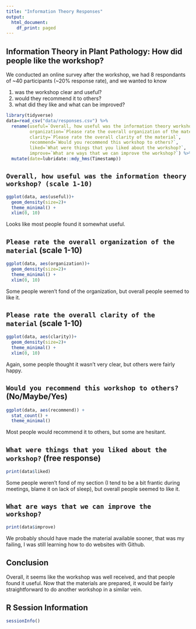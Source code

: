 ---
title: "Information Theory Responses"
output:
  html_document:
    df_print: paged
---

## Information Theory in Plant Pathology: How did people like the workshop?

We conducted an online survey after the workshop, we had 8 respondants of ~40 participants (~20% response rate), and we wanted to know

1) was the workshop clear and useful?
2) would they recommend it to others?
3) what did they like and what can be improved?

```{r}
library(tidyverse)
data=read_csv("data/responses.csv") %>%
  rename(useful=`Overall, how useful was the information theory workshop?`,
         organization=`Please rate the overall organization of the material`,
         clarity=`Please rate the overall clarity of the material`,
         recommend=`Would you recommend this workshop to others?`,
         liked=`What were things that you liked about the workshop?`,
         improve=`What are ways that we can improve the workshop?`) %>%
  mutate(date=lubridate::mdy_hms(Timestamp)) 

```

## `Overall, how useful was the information theory workshop? (scale 1-10)`

```{r}
ggplot(data, aes(useful))+
  geom_density(size=2)+
  theme_minimal() +
  xlim(0, 10)
```

Looks like most people found it somewhat useful.

## `Please rate the overall organization of the material` (scale 1-10)

```{r}
ggplot(data, aes(organization))+
  geom_density(size=2)+
  theme_minimal() +
  xlim(0, 10)
```

Some people weren't fond of the organization, but overall people seemed to like it.

## `Please rate the overall clarity of the material` (scale 1-10)

```{r}
ggplot(data, aes(clarity))+
  geom_density(size=2)+
  theme_minimal() +
  xlim(0, 10)
```

Again, some people thought it wasn't very clear, but others were fairly happy.

## `Would you recommend this workshop to others?` (No/Maybe/Yes)

```{r}
ggplot(data, aes(recommend)) +
  stat_count() +
  theme_minimal()
```

Most people would recommend it to others, but some are hesitant.

## `What were things that you liked about the workshop?` (free response)

```{r}
print(data$liked)
```

Some people weren't fond of my section (I tend to be a bit frantic during meetings, blame it on lack of sleep), but overall people seemed to like it.

## `What are ways that we can improve the workshop?`

```{r}
print(data$improve)
```

We probably should have made the material available sooner, that was my failing, I was still learning how to do websites with Github.

## Conclusion

Overall, it seems like the workshop was well received, and that people found it useful. Now that the materials are prepared, it would be fairly straightforward to do another workshop in a similar vein.

## R Session Information

```{r}
sessionInfo()
```